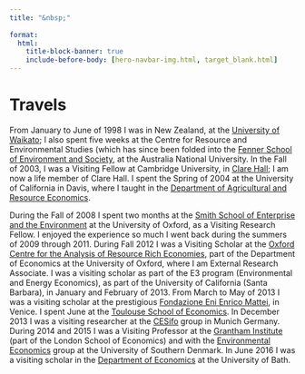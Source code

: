 ```yaml
---
title: "&nbsp;"
  
format: 
  html:
    title-block-banner: true
    include-before-body: [hero-navbar-img.html, target_blank.html]
---
```


# Travels

From January to June of 1998 I was in New Zealand, at the [University of Waikato](https://www.waikato.ac.nz/int/study/subjects/economics/); I also spent five weeks at the Centre for Resource and Environmental Studies (which has since been folded into the [Fenner School of Environment and Society](https://fennerschool.anu.edu.au), at the Australia National University. In the Fall of 2003, I was a Visiting Fellow at Cambridge University, in [Clare Hall](https://www.clarehall.cam.ac.uk); I am now a life member of Clare Hall.  I spent the Spring of 2004 at the University of California in Davis, where I taught in the [Department of Agricultural and Resource Economics](https://are.ucdavis.edu).

During the Fall of 2008 I spent two months at the [Smith School of Enterprise and the Environment](https://www.smithschool.ox.ac.uk) at the University of Oxford, as a Visiting Research Fellow.  I enjoyed the experience so much I went back during the summers of 2009 through 2011.  During Fall 2012 I was a Visiting Scholar at the [Oxford Centre for the Analysis of Resource Rich Economies](https://www.economics.ox.ac.uk/oxford-centre-for-the-analysis-of-resource-rich-economies-oxcarre), part of the Department of Economics at the University of Oxford, where I am External Research Associate.  I was a visiting scholar as part of the E3 program (Environmental and Energy Economics), as part of the University of California (Santa Barbara), in January and February of 2013. From March to May of 2013 I was a visiting scholar at the prestigious [Fondazione Eni Enrico Mattei](https://www.feem.it), in Venice. I spent June at the [Toulouse School of Economics](https://www.tse-fr.eu).  In December 2013 I was a visiting researcher at the [CESifo](https://www.ifo.de/en/cesifo/cesifo-homepage) group in Munich Germany.  During 2014 and 2015 I was a Visiting Professor at the [Grantham Institute](https://www.lse.ac.uk/granthaminstitute/) (part of the London School of Economics) and with the [Environmental Economics](https://www.sdu.dk/en/om-sdu/institutter-centre/institut-erhverv-baeredygtighed) group at the University of Southern Denmark. In June 2016 I was a visiting scholar in the [Department of Economics](https://www.bath.ac.uk/departments/department-of-economics/) at the University of Bath.  

